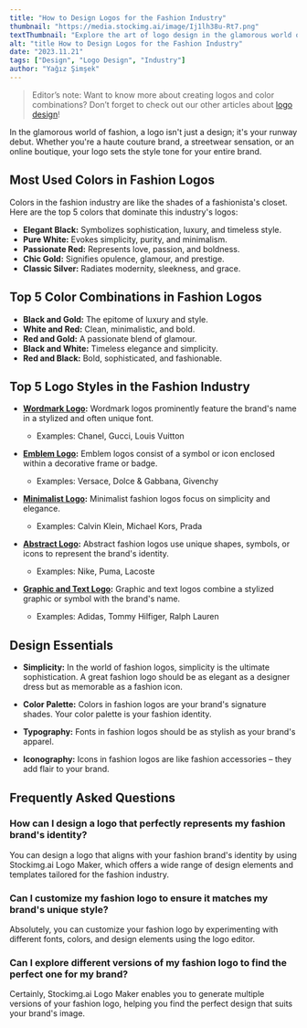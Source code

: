 ```yaml
---
title: "How to Design Logos for the Fashion Industry"
thumbnail: "https://media.stockimg.ai/image/Ij1lh38u-Rt7.png"
textThumbnail: "Explore the art of logo design in the glamorous world of fashion. Discover the most used colors, top color combinations, logo styles, and design essentials for creating iconic logos that set the style tone for your brand."
alt: "title How to Design Logos for the Fashion Industry"
date: "2023.11.21"
tags: ["Design", "Logo Design", "Industry"]
author: "Yağız Şimşek"
---
```


<CustomImage
  src="https://raw.githubusercontent.com/Abdurrahman-Subh/mdx-blog/main/images/title-logo-fashion.png"
  alt="How How to Design Logos for the Fashion Industry"
/>

> Editor’s note: Want to know more about creating logos and color combinations? Don’t forget to check out our other articles about [logo design](https://stockimg.ai/blog/logo-design)!

In the glamorous world of fashion, a logo isn't just a design; it's your runway debut. Whether you're a haute couture brand, a streetwear sensation, or an online boutique, your logo sets the style tone for your entire brand.

## Most Used Colors in Fashion Logos

Colors in the fashion industry are like the shades of a fashionista's closet. Here are the top 5 colors that dominate this industry's logos:

- **Elegant Black:** Symbolizes sophistication, luxury, and timeless style.
- **Pure White:** Evokes simplicity, purity, and minimalism.
- **Passionate Red:** Represents love, passion, and boldness.
- **Chic Gold:** Signifies opulence, glamour, and prestige.
- **Classic Silver:** Radiates modernity, sleekness, and grace.

## Top 5 Color Combinations in Fashion Logos

- **Black and Gold:** The epitome of luxury and style.
- **White and Red:** Clean, minimalistic, and bold.
- **Red and Gold:** A passionate blend of glamour.
- **Black and White:** Timeless elegance and simplicity.
- **Red and Black:** Bold, sophisticated, and fashionable.

## Top 5 Logo Styles in the Fashion Industry

- **[Wordmark Logo](https://stockimg.ai/blog/design/how-to-design-wordmark-logos):** Wordmark logos prominently feature the brand's name in a stylized and often unique font. 
  - Examples: Chanel, Gucci, Louis Vuitton

- **[Emblem Logo](https://stockimg.ai/blog/design/how-to-design-emblem-logos):** Emblem logos consist of a symbol or icon enclosed within a decorative frame or badge. 
  - Examples: Versace, Dolce & Gabbana, Givenchy

- **[Minimalist Logo](https://stockimg.ai/blog/design/how-to-design-minimalist-logos):** Minimalist fashion logos focus on simplicity and elegance. 
  - Examples: Calvin Klein, Michael Kors, Prada

- **[Abstract Logo](https://stockimg.ai/blog/design/how-to-design-abstract-logos):** Abstract fashion logos use unique shapes, symbols, or icons to represent the brand's identity. 
  - Examples: Nike, Puma, Lacoste

- **[Graphic and Text Logo](https://stockimg.ai/blog/design/how-to-design-text-and-graphic-logos):** Graphic and text logos combine a stylized graphic or symbol with the brand's name. 
  - Examples: Adidas, Tommy Hilfiger, Ralph Lauren

## Design Essentials

- **Simplicity:** In the world of fashion logos, simplicity is the ultimate sophistication. A great fashion logo should be as elegant as a designer dress but as memorable as a fashion icon.

- **Color Palette:** Colors in fashion logos are your brand's signature shades. Your color palette is your fashion identity.

- **Typography:** Fonts in fashion logos should be as stylish as your brand's apparel.

- **Iconography:** Icons in fashion logos are like fashion accessories – they add flair to your brand.

## Frequently Asked Questions

### How can I design a logo that perfectly represents my fashion brand's identity?
You can design a logo that aligns with your fashion brand's identity by using Stockimg.ai Logo Maker, which offers a wide range of design elements and templates tailored for the fashion industry.

### Can I customize my fashion logo to ensure it matches my brand's unique style?
Absolutely, you can customize your fashion logo by experimenting with different fonts, colors, and design elements using the logo editor.

### Can I explore different versions of my fashion logo to find the perfect one for my brand?
Certainly, Stockimg.ai Logo Maker enables you to generate multiple versions of your fashion logo, helping you find the perfect design that suits your brand's image.
